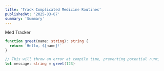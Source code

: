 ```yaml
---
title: 'Track Complicated Medicine Routines'
publishedAt: '2025-03-07'
summary: 'Summary'
---
```



Med Tracker
```ts
function greet(name: string): string {
  return `Hello, ${name}!`
}

// This will throw an error at compile time, preventing potential runtime issues.
let message: string = greet(123)
```

